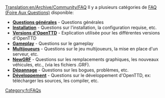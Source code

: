 [[Translation:en/Archive/Community/FAQ]]
{{fr/Table des matières}}
Il y a plusieurs catégories de [https://www.wikipedia.org/wiki/FAQ FAQ (Foire Aux Questions)] disponible:

*'''[[fr/FAQ questions générales|Questions générales]]''' - Questions générales
*'''[[fr/FAQ installation|Installation]]''' - Questions sur l'installation, la configuration requise, etc.
*'''[[fr/FAQ versions OpenTTD|Versions d'OpenTTD]]''' - Explication utilisée pour les différentes versions d'OpenTTD
*'''[[fr/FAQ gameplay|Gameplay]]''' - Questions sur le gameplay
*'''[[fr/FAQ multijoueur|Multijoueurs]]''' - Questions sur le jeu multijoueurs, la mise en place d'un serveur, etc.
*'''[[fr/Archive/Community/FAQ NewGRF|NewGRF]]''' - Questions sur les remplacements graphiques, les nouveaux véhicules, etc., (via les fichiers .GRF).
*'''[[fr/FAQ dépannage|Dépannage]]''' - Questions sur les bogues, problèmes, etc.
*'''[[fr/FAQ développement|Développement]]''' - Questions sur le développement d'OpenTTD, ex: télécharger les sources, les compiler, etc.

[[Category:fr/FAQs]]